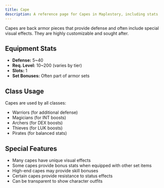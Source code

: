 ```yaml
---
title: Cape
description: A reference page for Capes in Maplestory, including stats, usage, and benefits.
---
```


Capes are back armor pieces that provide defense and often include special visual effects. They are highly customizable and sought after.

## Equipment Stats

* **Defense:** 5~40
* **Req. Level:** 10~200 (varies by tier)
* **Slots:** 1
* **Set Bonuses:** Often part of armor sets

## Class Usage

Capes are used by all classes:
* Warriors (for additional defense)
* Magicians (for INT boosts)
* Archers (for DEX boosts)
* Thieves (for LUK boosts)
* Pirates (for balanced stats)

## Special Features

* Many capes have unique visual effects
* Some capes provide bonus stats when equipped with other set items
* High-end capes may provide skill bonuses
* Certain capes provide resistance to status effects
* Can be transparent to show character outfits


<EquipmentLayout equipment="armours" category="cape"></EquipmentLayout>